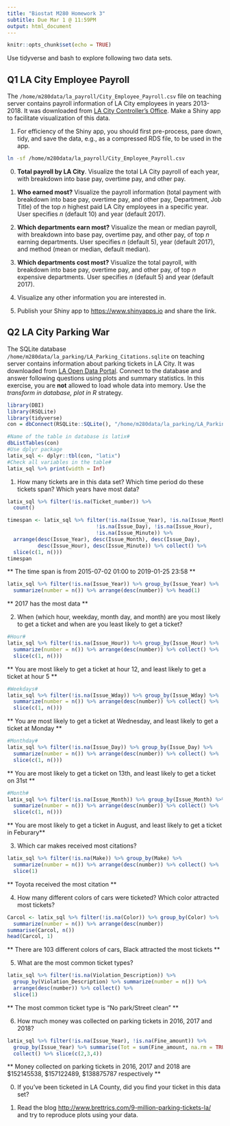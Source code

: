 ```yaml
---
title: "Biostat M280 Homework 3"
subtitle: Due Mar 1 @ 11:59PM
output: html_document
---
```


```r
knitr::opts_chunk$set(echo = TRUE)
```

Use tidyverse and bash to explore following two data sets.

## Q1 LA City Employee Payroll

The `/home/m280data/la_payroll/City_Employee_Payroll.csv` file on teaching server contains payroll information of LA City employees in years 2013-2018. It was downloaded from [LA City Controller's Office](https://controllerdata.lacity.org/Payroll/City-Employee-Payroll/pazn-qyym). Make a Shiny app to facilitate visualization of this data. 

1. For efficiency of the Shiny app, you should first pre-process, pare down, tidy, and save the data, e.g., as a compressed RDS file, to be used in the app.
```bash
ln -sf /home/m280data/la_payroll/City_Employee_Payroll.csv
```



0. **Total payroll by LA City**. Visualize the total LA City payroll of each year, with breakdown into base pay, overtime pay, and other pay.

0. **Who earned most?** Visualize the payroll information (total payment with breakdown into base pay, overtime pay, and other pay, Department, Job Title) of the top $n$ highest paid LA City employees in a specific year. User specifies $n$ (default 10) and year (default 2017).

0. **Which departments earn most?** Visualize the mean or median payroll, with breakdown into base pay, overtime pay, and other pay, of top $n$ earning departments. User specifies $n$ (default 5), year (default 2017), and method (mean or median, default median).

0. **Which departments cost most?** Visualize the total payroll, with breakdown into base pay, overtime pay, and other pay, of top $n$ expensive departments. User specifies $n$ (default 5) and year (default 2017).

0. Visualize any other information you are interested in.

0. Publish your Shiny app to <https://www.shinyapps.io> and share the link.

## Q2 LA City Parking War

The SQLite database `/home/m280data/la_parking/LA_Parking_Citations.sqlite` on teaching server contains information about parking tickets in LA City. It was downloaded from [LA Open Data Portal](https://data.lacity.org/A-Well-Run-City/Parking-Citations/wjz9-h9np). Connect to the database and answer following questions using plots and summary statistics. In this exercise, you are **not** allowed to load whole data into memory. Use the _transform in database, plot in R_ strategy.

```r
library(DBI)
library(RSQLite)
library(tidyverse)
con = dbConnect(RSQLite::SQLite(), "/home/m280data/la_parking/LA_Parking_Citations.sqlite")

#Name of the table in database is latix#
dbListTables(con)
#Use dplyr package
latix_sql <- dplyr::tbl(con, "latix")
#Check all variables in the table#
latix_sql %>% print(width = Inf)
```

1. How many tickets are in this data set? Which time period do these tickets span? Which years have most data?
```r
latix_sql %>% filter(!is.na(Ticket_number)) %>%
  count()
```

```r
timespan <- latix_sql %>% filter(!is.na(Issue_Year), !is.na(Issue_Month),
                             !is.na(Issue_Day), !is.na(Issue_Hour), 
                             !is.na(Issue_Minute)) %>%
  arrange(desc(Issue_Year), desc(Issue_Month), desc(Issue_Day), 
          desc(Issue_Hour), desc(Issue_Minute)) %>% collect() %>%
  slice(c(1, n())) 
timespan
```

** The time span is from 2015-07-02 01:00 to 2019-01-25 23:58 **

```r
latix_sql %>% filter(!is.na(Issue_Year)) %>% group_by(Issue_Year) %>% 
  summarize(number = n()) %>% arrange(desc(number)) %>% head(1)
```

** 2017 has the most data **

2. When (which hour, weekday, month day, and month) are you most likely to get a ticket and when are you least likely to get a ticket?

```r
#Hour#
latix_sql %>% filter(!is.na(Issue_Hour)) %>% group_by(Issue_Hour) %>% 
  summarize(number = n()) %>% arrange(desc(number)) %>% collect() %>% 
  slice(c(1, n()))
```

** You are most likely to get a ticket at hour 12, and least likely to get a ticket at hour 5 **

```r
#Weekdays#
latix_sql %>% filter(!is.na(Issue_Wday)) %>% group_by(Issue_Wday) %>% 
  summarize(number = n()) %>% arrange(desc(number)) %>% collect() %>% 
  slice(c(1, n()))
```

** You are most likely to get a ticket at Wednesday, and least likely to get a ticket at Monday **

```r
#Monthday#
latix_sql %>% filter(!is.na(Issue_Day)) %>% group_by(Issue_Day) %>% 
  summarize(number = n()) %>% arrange(desc(number)) %>% collect() %>% 
  slice(c(1, n()))
```

** You are most likely to get a ticket on 13th, and least likely to get a ticket on 31st **

```r
#Month#
latix_sql %>% filter(!is.na(Issue_Month)) %>% group_by(Issue_Month) %>% 
  summarize(number = n()) %>% arrange(desc(number)) %>% collect() %>% 
  slice(c(1, n()))
```

** You are most likely to get a ticket in August, and least likely to get a ticket in Feburary**

3. Which car makes received most citations?

```r
latix_sql %>% filter(!is.na(Make)) %>% group_by(Make) %>% 
  summarize(number = n()) %>% arrange(desc(number)) %>% collect() %>% 
  slice(1)
```

** Toyota received the most citation **


4. How many different colors of cars were ticketed? Which color attracted most tickets?

```r
Carcol <- latix_sql %>% filter(!is.na(Color)) %>% group_by(Color) %>%
  summarize(number = n()) %>% arrange(desc(number))
summarise(Carcol, n())
head(Carcol, 1)
```

** There are 103 different colors of cars, Black attracted the most tickets **

5. What are the most common ticket types?

```r
latix_sql %>% filter(!is.na(Violation_Description)) %>% 
  group_by(Violation_Description) %>% summarize(number = n()) %>% 
  arrange(desc(number)) %>% collect() %>% 
  slice(1)
```

** The most common ticket type is "No park/Street clean" **

6. How much money was collected on parking tickets in 2016, 2017 and 2018?

```r
latix_sql %>% filter(!is.na(Issue_Year), !is.na(Fine_amount)) %>% 
  group_by(Issue_Year) %>% summarise(Tot = sum(Fine_amount, na.rm = TRUE)) %>% 
  collect() %>% slice(c(2,3,4))
```

** Money collected on parking tickets in 2016, 2017 and 2018 are **
** $152145538, $157122489, $138875787 respectively **

0. If you've been ticketed in LA County, did you find your ticket in this data set?

0. Read the blog <http://www.brettrics.com/9-million-parking-tickets-la/> and try to reproduce plots using your data.